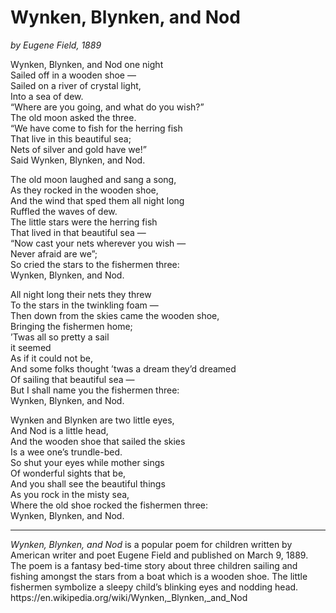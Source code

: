 # Wynken, Blynken, and Nod

*by Eugene Field, 1889*

Wynken, Blynken, and Nod one night  
Sailed off in a wooden shoe —  
Sailed on a river of crystal light,  
Into a sea of dew.  
"Where are you going, and what do you wish?"  
The old moon asked the three.  
"We have come to fish for the herring fish  
That live in this beautiful sea;  
Nets of silver and gold have we!"  
Said Wynken, Blynken, and Nod.

The old moon laughed and sang a song,  
As they rocked in the wooden shoe,  
And the wind that sped them all night long  
Ruffled the waves of dew.  
The little stars were the herring fish  
That lived in that beautiful sea —  
"Now cast your nets wherever you wish —  
Never afraid are we";  
So cried the stars to the fishermen three:  
Wynken, Blynken, and Nod.

All night long their nets they threw  
To the stars in the twinkling foam —  
Then down from the skies came the wooden shoe,  
Bringing the fishermen home;  
'Twas all so pretty a sail  
 it seemed  
As if it could not be,  
And some folks thought 'twas a dream they'd dreamed  
Of sailing that beautiful sea —  
But I shall name you the fishermen three:  
Wynken, Blynken, and Nod.

Wynken and Blynken are two little eyes,  
And Nod is a little head,  
And the wooden shoe that sailed the skies  
Is a wee one's trundle-bed.  
So shut your eyes while mother sings  
Of wonderful sights that be,  
And you shall see the beautiful things  
As you rock in the misty sea,  
Where the old shoe rocked the fishermen three:  
Wynken, Blynken, and Nod.

----
*Wynken, Blynken, and Nod* is a popular poem for children written by American writer and poet Eugene Field and published on March 9, 1889. The poem is a fantasy bed-time story about three children sailing and fishing amongst the stars from a boat which is a wooden shoe. The little fishermen symbolize a sleepy child's blinking eyes and nodding head. https://en.wikipedia.org/wiki/Wynken,_Blynken,_and_Nod
